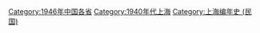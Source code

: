 {{Catmore}}

[[Category:1946年中国各省|Category:1946年中国各省]]
[[Category:1940年代上海|Category:1940年代上海]]
[[Category:上海编年史_(民国)|Category:上海编年史 (民国)]]